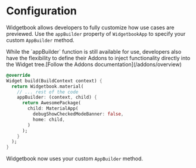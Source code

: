# Configuration

Widgetbook allows developers to fully customize how use cases are previewed. Use the
`appBuilder` property of `WidgetbookApp` to specify your custom `AppBuilder` method.

<Info>
  While the `appBuilder` function is still available for use, developers also have the
  flexibility to define their Addons to inject functionality directly into the Widget
  tree.[Follow the Addons documentation](/addons/overview)
</Info>

```dart title="Custom Material app builder"
@override
Widget build(BuildContext context) {
  return Widgetbook.material(
    // ... rest of the code
    appBuilder: (context, child) {
      return AwesomePackage(
        child: MaterialApp(
          debugShowCheckedModeBanner: false,
          home: child,
        )
      );
    }
  );
}
```

Widgetbook now uses your custom `AppBuilder` method.
